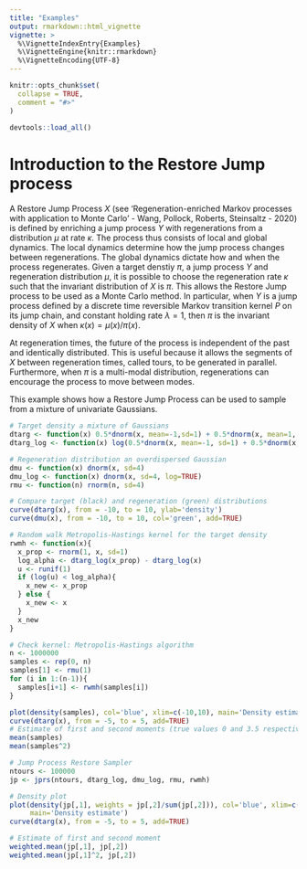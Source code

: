 ```yaml
---
title: "Examples"
output: rmarkdown::html_vignette
vignette: >
  %\VignetteIndexEntry{Examples}
  %\VignetteEngine{knitr::rmarkdown}
  %\VignetteEncoding{UTF-8}
---
```


```r
knitr::opts_chunk$set(
  collapse = TRUE,
  comment = "#>"
)
```

```r
devtools::load_all()
```

# Introduction to the Restore Jump process

A Restore Jump Process $X$ (see 'Regeneration-enriched Markov processes with application to Monte Carlo' - Wang, Pollock, Roberts, Steinsaltz - 2020) is defined by enriching a jump process $Y$ with regenerations from a distribution $\mu$ at rate $\kappa$. The process thus consists of local and global dynamics. The local dynamics determine how the jump process changes between regenerations. The global dynamics dictate how and when the process regenerates. Given a target denstiy $\pi$, a jump process $Y$ and regeneration distribution $\mu$, it is possible to choose the regeneration rate $\kappa$ such that the invariant distribution of $X$ is $\pi$. This allows the Restore Jump process to be used as a Monte Carlo method. In particular, when $Y$ is a jump process defined by a discrete time reversible Markov transition kernel $P$ on its jump chain, and constant holding rate $\lambda=1$, then $\pi$ is the invariant density of $X$ when $\kappa(x)=\mu(x)/\pi(x)$.

At regeneration times, the future of the process is independent of the past and identically distributed. This is useful because it allows the segments of $X$ between regeneration times, called tours, to be generated in parallel. Furthermore, when $\pi$ is a multi-modal distribution, regenerations can encourage the process to move between modes.

This example shows how a Restore Jump Process can be used to sample from a mixture of univariate Gaussians.

```r
# Target density a mixture of Gaussians
dtarg <- function(x) 0.5*dnorm(x, mean=-1,sd=1) + 0.5*dnorm(x, mean=1, sd=2)
dtarg_log <- function(x) log(0.5*dnorm(x, mean=-1, sd=1) + 0.5*dnorm(x, mean=1, sd=2))

# Regeneration distribution an overdispersed Gaussian
dmu <- function(x) dnorm(x, sd=4)
dmu_log <- function(x) dnorm(x, sd=4, log=TRUE)
rmu <- function(n) rnorm(n, sd=4)

# Compare target (black) and regeneration (green) distributions
curve(dtarg(x), from = -10, to = 10, ylab='density')
curve(dmu(x), from = -10, to = 10, col='green', add=TRUE)
```

```r
# Random walk Metropolis-Hastings kernel for the target density
rwmh <- function(x){
  x_prop <- rnorm(1, x, sd=1)
  log_alpha <- dtarg_log(x_prop) - dtarg_log(x)
  u <- runif(1)
  if (log(u) < log_alpha){
    x_new <- x_prop
  } else {
    x_new <- x
  }
  x_new
}

# Check kernel: Metropolis-Hastings algorithm
n <- 1000000
samples <- rep(0, n)
samples[1] <- rmu(1)
for (i in 1:(n-1)){
  samples[i+1] <- rwmh(samples[i])
}

plot(density(samples), col='blue', xlim=c(-10,10), main='Density estimate')
curve(dtarg(x), from = -5, to = 5, add=TRUE)
# Estimate of first and second moments (true values 0 and 3.5 respectively)
mean(samples)
mean(samples^2)
```

```r
# Jump Process Restore Sampler
ntours <- 100000
jp <- jprs(ntours, dtarg_log, dmu_log, rmu, rwmh)

# Density plot
plot(density(jp[,1], weights = jp[,2]/sum(jp[,2])), col='blue', xlim=c(-10,10),
     main='Density estimate')
curve(dtarg(x), from = -5, to = 5, add=TRUE)

# Estimate of first and second moment
weighted.mean(jp[,1], jp[,2])
weighted.mean(jp[,1]^2, jp[,2])
```
